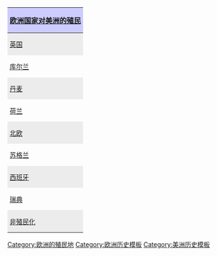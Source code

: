 {| style="margin: 0 0 1em 1em; border: 1px solid #AAA; float: right;" cellpadding="0" cellspacing="0"
! style="padding: 0 5px; background: #CCF; text-align: center;" | [[美洲殖民|欧洲国家对美洲的殖民]]
|-
| style="font-size: 90%; padding: 0 5px;" | {{le|欧洲对美洲的第一波殖民|First wave of European colonization|初期殖民}}
|-
| style="font-size: 90%; padding: 0 5px; background: #ECECEC;" | [[英国美洲殖民地|英国]]
|-
| style="font-size: 90%; padding: 0 5px;" | [[库尔兰美洲殖民地|库尔兰]]
|-
| style="font-size: 90%; padding: 0 5px; background: #ECECEC;" | [[丹麦美洲殖民地|丹麦]]
|-
| style="font-size: 90%; padding: 0 5px;" | [[荷蘭美洲殖民地|荷兰]]
|-
| style="font-size: 90%; padding: 0 5px; background: #ECECEC;" | {{le|法国美洲殖民地|French colonization of the Americas|法国}}
|-
| style="font-size: 90%; padding: 0 5px;" | {{le|德国美洲殖民地|German colonization of the Americas|德国}}
|-
| style="font-size: 90%; padding: 0 5px; background: #ECECEC;" | {{le|医院骑士团美洲殖民地|Hospitaller colonization of the Americas|医院骑士团}}
|-
| style="font-size: 90%; padding: 0 5px;" | {{le|松顿远征|Thornton expedition|意大利}}
|-
| style="font-size: 90%; padding: 0 5px; background: #ECECEC;" | [[维京人殖民北美|北欧]]
|-
| style="font-size: 90%; padding: 0 5px;" | {{le|葡萄牙美洲殖民地|Portuguese colonization of the Americas|葡萄牙}}
|-
| style="font-size: 90%; padding: 0 5px; background: #ECECEC;" | {{le|俄罗斯美洲殖民地|Russian colonization of the Americas|俄罗斯}}
|-
| style="font-size: 90%; padding: 0 5px;" | [[苏格兰美洲殖民地|苏格兰]]
|-
| style="font-size: 90%; padding: 0 5px; background: #ECECEC;" | [[西班牙美洲殖民地|西班牙]]
|-
| style="font-size: 90%; padding: 0 5px;"  | [[瑞典美洲殖民地|瑞典]]
|-
| style="font-size: 90%; padding: 0 5px; background: #ECECEC;"  | {{le|加拿大前殖民地和领土|Former colonies and territories in Canada|殖民加拿大}}
|-
| style="font-size: 90%; padding: 0 5px;" | {{le|美國殖民歷史|Colonial history of the United States|殖民美国}}
|-
| style="font-size: 90%; padding: 0 5px; background: #ECECEC;"  | [[美洲非殖民化|非殖民化]]
|-
| style="font-size: 90%; padding: 0 5px; text-align:right"  | {{navbar|欧洲国家的美洲殖民地|mini=1}}
|}
<noinclude>
[[Category:欧洲的殖民地]]
[[Category:欧洲历史模板]]
[[Category:美洲历史模板]]
</noinclude>